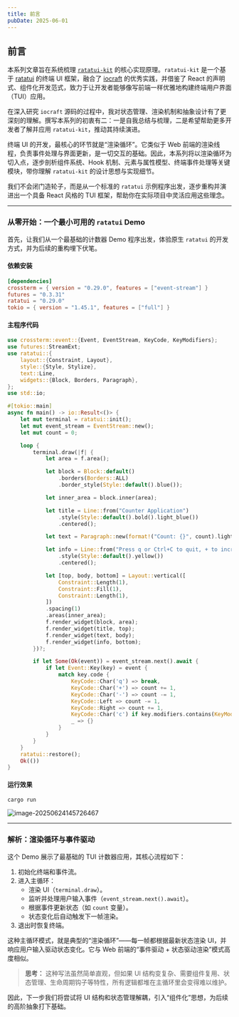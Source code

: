 ```yaml
---
title: 前言
pubDate: 2025-06-01
---
```


## 前言

本系列文章旨在系统梳理 [`ratatui-kit`](https://github.com/yexiyue/ratatui-kit) 的核心实现原理。`ratatui-kit` 是一个基于 [ratatui](https://ratatui.rs/) 的终端 UI 框架，融合了 [iocraft](https://github.com/ccbrown/iocraft) 的优秀实践，并借鉴了 React 的声明式、组件化开发范式，致力于让开发者能够像写前端一样优雅地构建终端用户界面（TUI）应用。

在深入研究 `iocraft` 源码的过程中，我对状态管理、渲染机制和抽象设计有了更深刻的理解。撰写本系列的初衷有二：一是自我总结与梳理，二是希望帮助更多开发者了解并应用 `ratatui-kit`，推动其持续演进。

终端 UI 的开发，最核心的环节就是“渲染循环”。它类似于 Web 前端的渲染线程，负责事件处理与界面更新，是一切交互的基础。因此，本系列将以渲染循环为切入点，逐步剖析组件系统、Hook 机制、元素与属性模型、终端事件处理等关键模块，带你理解 `ratatui-kit` 的设计思想与实现细节。

我们不会闭门造轮子，而是从一个标准的 `ratatui` 示例程序出发，逐步重构并演进出一个具备 React 风格的 TUI 框架，帮助你在实际项目中灵活应用这些理念。

---

### 从零开始：一个最小可用的 `ratatui` Demo

首先，让我们从一个最基础的计数器 Demo 程序出发，体验原生 `ratatui` 的开发方式，并为后续的重构埋下伏笔。

#### 依赖安装

```toml
[dependencies]
crossterm = { version = "0.29.0", features = ["event-stream"] }
futures = "0.3.31"
ratatui = "0.29.0"
tokio = { version = "1.45.1", features = ["full"] }
```

#### 主程序代码

```rust
use crossterm::event::{Event, EventStream, KeyCode, KeyModifiers};
use futures::StreamExt;
use ratatui::{
    layout::{Constraint, Layout},
    style::{Style, Stylize},
    text::Line,
    widgets::{Block, Borders, Paragraph},
};
use std::io;

#[tokio::main]
async fn main() -> io::Result<()> {
    let mut terminal = ratatui::init();
    let mut event_stream = EventStream::new();
    let mut count = 0;

    loop {
        terminal.draw(|f| {
            let area = f.area();

            let block = Block::default()
                .borders(Borders::ALL)
                .border_style(Style::default().blue());

            let inner_area = block.inner(area);

            let title = Line::from("Counter Application")
                .style(Style::default().bold().light_blue())
                .centered();

            let text = Paragraph::new(format!("Count: {}", count).light_green()).centered();

            let info = Line::from("Press q or Ctrl+C to quit, + to increase, - to decrease")
                .style(Style::default().yellow())
                .centered();

            let [top, body, bottom] = Layout::vertical([
                Constraint::Length(1),
                Constraint::Fill(1),
                Constraint::Length(1),
            ])
            .spacing(1)
            .areas(inner_area);
            f.render_widget(block, area);
            f.render_widget(title, top);
            f.render_widget(text, body);
            f.render_widget(info, bottom);
        })?;

        if let Some(Ok(event)) = event_stream.next().await {
            if let Event::Key(key) = event {
                match key.code {
                    KeyCode::Char('q') => break,
                    KeyCode::Char('+') => count += 1,
                    KeyCode::Char('-') => count -= 1,
                    KeyCode::Left => count -= 1,
                    KeyCode::Right => count += 1,
                    KeyCode::Char('c') if key.modifiers.contains(KeyModifiers::CONTROL) => break,
                    _ => {}
                }
            }
        }
    }
    ratatui::restore();
    Ok(())
}
```

#### 运行效果

```shell
cargo run
```

![image-20250624145726467](前言.assets/image-20250624145726467.png)

---

### 解析：渲染循环与事件驱动

这个 Demo 展示了最基础的 TUI 计数器应用，其核心流程如下：

1. 初始化终端和事件流。
2. 进入主循环：
    - 渲染 UI（`terminal.draw`）。
    - 监听并处理用户输入事件（`event_stream.next().await`）。
    - 根据事件更新状态（如 `count` 变量）。
    - 状态变化后自动触发下一帧渲染。
3. 退出时恢复终端。

这种主循环模式，就是典型的“渲染循环”——每一帧都根据最新状态渲染 UI，并响应用户输入驱动状态变化。它与 Web 前端的“事件驱动 + 状态驱动渲染”模式高度相似。

> **思考：** 这种写法虽然简单直观，但如果 UI 结构变复杂、需要组件复用、状态管理、生命周期钩子等特性，所有逻辑都堆在主循环里会变得难以维护。

因此，下一步我们将尝试将 UI 结构和状态管理解耦，引入“组件化”思想，为后续的高阶抽象打下基础。
